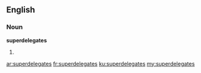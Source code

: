 ==English==

===Noun===
'''superdelegates'''

# {{plural of|superdelegate}}

[[ar:superdelegates]]
[[fr:superdelegates]]
[[ku:superdelegates]]
[[my:superdelegates]]